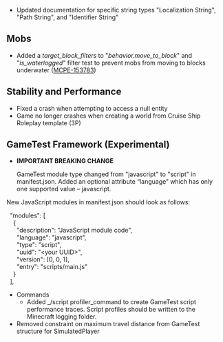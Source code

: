 



-   Updated documentation for specific string types "Localization String", "Path String", and "Identifier String"

## **Mobs**

-   Added a _target\_block\_filters_ to "_behavior.move\_to\_block_" and "_is\_waterlogged_" filter test to prevent mobs from moving to blocks underwater ([MCPE-153783](https://bugs.mojang.com/browse/MCPE-153783))

## **Stability and Performance**

-   Fixed a crash when attempting to access a null entity
-   Game no longer crashes when creating a world from Cruise Ship Roleplay template (3P)

## **GameTest Framework (Experimental)**

-   **IMPORTANT BREAKING CHANGE**  
      
    GameTest module type changed from "javascript" to "script" in manifest.json. Added an optional attribute “language” which has only one supported value – javascript.

New JavaScript modules in manifest.json should look as follows:

  
  "modules": \[  
    {  
      "description": "JavaScript module code",  
      "language": "javascript",  
      "type": "script",  
      "uuid": "\<your UUID\>",  
      "version": \[0, 0, 1\],  
      "entry": "scripts/main.js"  
    }  
  \],  
  

-   Commands
    -   Added _/script profiler_command to create GameTest script performance traces. Script profiles should be written to the Minecraft logging folder.
-   Removed constraint on maximum travel distance from GameTest structure for SimulatedPlayer

